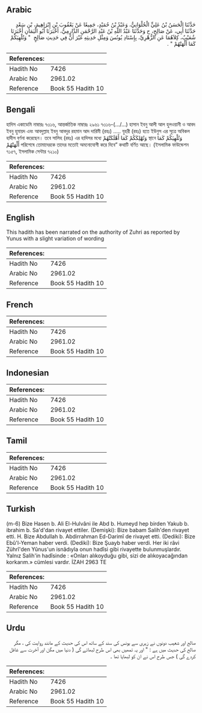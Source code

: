 ## Arabic


<div dir="rtl" lang="ar" style={{fontSize:'larger',backgroundColor:'#f8f9fa',padding:20}}>
حَدَّثَنَا الْحَسَنُ بْنُ عَلِيٍّ الْحُلْوَانِيُّ، وَعَبْدُ بْنُ حُمَيْدٍ، جَمِيعًا عَنْ يَعْقُوبَ بْنِ إِبْرَاهِيمَ، بْنِ سَعْدٍ حَدَّثَنَا أَبِي، عَنْ صَالِحٍ، ح وَحَدَّثَنَا عَبْدُ اللَّهِ بْنُ عَبْدِ الرَّحْمَنِ الدَّارِمِيُّ، أَخْبَرَنَا أَبُو الْيَمَانِ أَخْبَرَنَا شُعَيْبٌ، كِلاَهُمَا عَنِ الزُّهْرِيِّ، بِإِسْنَادِ يُونُسَ وَمِثْلِ حَدِيثِهِ غَيْرَ أَنَّ فِي حَدِيثِ صَالِحٍ ‏ "‏ وَتُلْهِيَكُمْ كَمَا أَلْهَتْهُمْ ‏"‏ ‏.‏
</div>
<div style={{backgroundColor:'#f8f9fa',padding:20, marginBottom: 10}}><table> <thead> <tr> <th>References:</th> <th></th> </tr> </thead> <tbody><tr><td>Hadith No</td><td>7426</td></tr><tr><td>Arabic No</td><td>2961.02</td></tr><tr><td>Reference</td><td>Book 55 Hadith 10</td></tr></tbody></table></div>

## Bengali


<div dir="ltr" lang="bn" style={{fontSize:'larger',backgroundColor:'#f8f9fa',padding:20}}>
হাদিস একাডেমি নাম্বারঃ ৭৩১৬, আন্তর্জাতিক নাম্বারঃ ২৯৬১ ৭৩১৬-(…/...) হাসান ইবনু আলী আল হুলওয়ানী ও আবদ ইবনু হুমায়দ এবং আবদুল্লাহ ইবনু আবদুর রহমান আদ দারিমী (রহঃ) ..... যুহরী (রহঃ) হতে ইউনুস এর সূত্রে অবিকল হাদীস বর্ণনা করেছেন। তবে সালিহ (রহঃ) এর হাদিসর মধ্যে وَتُهْلِكَكُمْ كَمَا أَهْلَكَتْهُمْ স্থানে وَتُلْهِيَكُمْ كَمَا أَلْهَتْهُمْ পরিশেষে তোমাদেরকে তাদের মতোই অমনোযোগী করে দিবে” কথাটি বর্ণিত আছে। (ইসলামিক ফাউন্ডেশন ৭১৫৭, ইসলামিক সেন্টার ৭২১০)
</div>
<div style={{backgroundColor:'#f8f9fa',padding:20, marginBottom: 10}}><table> <thead> <tr> <th>References:</th> <th></th> </tr> </thead> <tbody><tr><td>Hadith No</td><td>7426</td></tr><tr><td>Arabic No</td><td>2961.02</td></tr><tr><td>Reference</td><td>Book 55 Hadith 10</td></tr></tbody></table></div>

## English


<div dir="ltr" lang="en" style={{fontSize:'larger',backgroundColor:'#f8f9fa',padding:20}}>
This hadith has been narrated on the authority of Zuhri as reported by Yunus with a slight variation of wording
</div>
<div style={{backgroundColor:'#f8f9fa',padding:20, marginBottom: 10}}><table> <thead> <tr> <th>References:</th> <th></th> </tr> </thead> <tbody><tr><td>Hadith No</td><td>7426</td></tr><tr><td>Arabic No</td><td>2961.02</td></tr><tr><td>Reference</td><td>Book 55 Hadith 10</td></tr></tbody></table></div>

## French


<div dir="ltr" lang="fr" style={{fontSize:'larger',backgroundColor:'#f8f9fa',padding:20}}>

</div>
<div style={{backgroundColor:'#f8f9fa',padding:20, marginBottom: 10}}><table> <thead> <tr> <th>References:</th> <th></th> </tr> </thead> <tbody><tr><td>Hadith No</td><td>7426</td></tr><tr><td>Arabic No</td><td>2961.02</td></tr><tr><td>Reference</td><td>Book 55 Hadith 10</td></tr></tbody></table></div>

## Indonesian


<div dir="ltr" lang="id" style={{fontSize:'larger',backgroundColor:'#f8f9fa',padding:20}}>

</div>
<div style={{backgroundColor:'#f8f9fa',padding:20, marginBottom: 10}}><table> <thead> <tr> <th>References:</th> <th></th> </tr> </thead> <tbody><tr><td>Hadith No</td><td>7426</td></tr><tr><td>Arabic No</td><td>2961.02</td></tr><tr><td>Reference</td><td>Book 55 Hadith 10</td></tr></tbody></table></div>

## Tamil


<div dir="ltr" lang="ta" style={{fontSize:'larger',backgroundColor:'#f8f9fa',padding:20}}>

</div>
<div style={{backgroundColor:'#f8f9fa',padding:20, marginBottom: 10}}><table> <thead> <tr> <th>References:</th> <th></th> </tr> </thead> <tbody><tr><td>Hadith No</td><td>7426</td></tr><tr><td>Arabic No</td><td>2961.02</td></tr><tr><td>Reference</td><td>Book 55 Hadith 10</td></tr></tbody></table></div>

## Turkish


<div dir="ltr" lang="tr" style={{fontSize:'larger',backgroundColor:'#f8f9fa',padding:20}}>
(m-6) Bize Hasen b. Ali El-Hulvâni ile Abd b. Humeyd hep birden Yakub b. ibrahim b. Sa'd'dan rivayet ettiler. (Demişki): Bize babam Salih'den rivayet etti. H. Bize Abdullah b. Abdirrahman Ed-Darimî de rivayet etti. (Dediki): Bize Ebû'l-Yeman haber verdi. (Dediki): Bize Şuayb haber verdi. Her iki râvi Zührî'den Yûnus'un isnâdıyla onun hadîsi gibi rivayette bulunmuşlardır. Yalnız Salih'in hadîsinde : «Onları alıkoyduğu gibi, sizi de alıkoyacağından korkarım.» cümlesi vardır. İZAH 2963 TE
</div>
<div style={{backgroundColor:'#f8f9fa',padding:20, marginBottom: 10}}><table> <thead> <tr> <th>References:</th> <th></th> </tr> </thead> <tbody><tr><td>Hadith No</td><td>7426</td></tr><tr><td>Arabic No</td><td>2961.02</td></tr><tr><td>Reference</td><td>Book 55 Hadith 10</td></tr></tbody></table></div>

## Urdu


<div dir="rtl" lang="ur" style={{fontSize:'larger',backgroundColor:'#f8f9fa',padding:20}}>
صالح اور شعیب دونوں نے زہری سے یونس کی سند کے ساتھ اس کی حدیث کے مانند روایت کی ، مگر صالح کی حدیث میں ہے : " اور یہ تمھیں بھی اس طرح لبھائے گی ( دنیا میں مگن اور آخرت سے غافل کردے گی ) جس طرح اس نے ان کو لبھایا تھا ۔
</div>
<div style={{backgroundColor:'#f8f9fa',padding:20, marginBottom: 10}}><table> <thead> <tr> <th>References:</th> <th></th> </tr> </thead> <tbody><tr><td>Hadith No</td><td>7426</td></tr><tr><td>Arabic No</td><td>2961.02</td></tr><tr><td>Reference</td><td>Book 55 Hadith 10</td></tr></tbody></table></div>